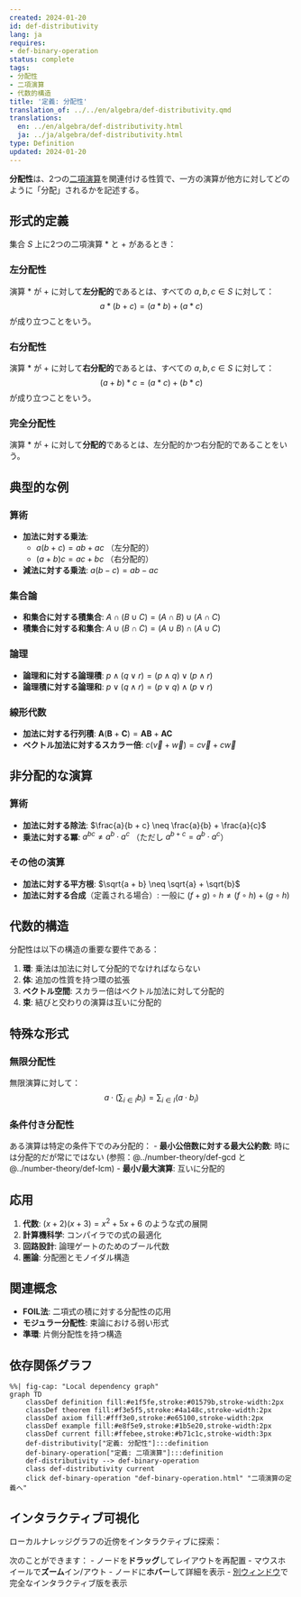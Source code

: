 ```yaml
---
created: 2024-01-20
id: def-distributivity
lang: ja
requires:
- def-binary-operation
status: complete
tags:
- 分配性
- 二項演算
- 代数的構造
title: '定義: 分配性'
translation_of: ../../en/algebra/def-distributivity.qmd
translations:
  en: ../en/algebra/def-distributivity.html
  ja: ../ja/algebra/def-distributivity.html
type: Definition
updated: 2024-01-20
---
```


**分配性**は、2つの[二項演算](def-binary-operation.qmd)を関連付ける性質で、一方の演算が他方に対してどのように「分配」されるかを記述する。

## 形式的定義

集合 $S$ 上に2つの二項演算 $*$ と $+$ があるとき：

### 左分配性
演算 $*$ が $+$ に対して**左分配的**であるとは、すべての $a, b, c \in S$ に対して：
$$a * (b + c) = (a * b) + (a * c)$$
が成り立つことをいう。

### 右分配性
演算 $*$ が $+$ に対して**右分配的**であるとは、すべての $a, b, c \in S$ に対して：
$$(a + b) * c = (a * c) + (b * c)$$
が成り立つことをいう。

### 完全分配性
演算 $*$ が $+$ に対して**分配的**であるとは、左分配的かつ右分配的であることをいう。

## 典型的な例

### 算術
- **加法に対する乗法**:
  - $a(b + c) = ab + ac$ （左分配的）
  - $(a + b)c = ac + bc$ （右分配的）
- **減法に対する乗法**: $a(b - c) = ab - ac$

### 集合論
- **和集合に対する積集合**: $A \cap (B \cup C) = (A \cap B) \cup (A \cap C)$
- **積集合に対する和集合**: $A \cup (B \cap C) = (A \cup B) \cap (A \cup C)$

### 論理
- **論理和に対する論理積**: $p \land (q \lor r) = (p \land q) \lor (p \land r)$
- **論理積に対する論理和**: $p \lor (q \land r) = (p \lor q) \land (p \lor r)$

### 線形代数
- **加法に対する行列積**: $\mathbf{A}(\mathbf{B} + \mathbf{C}) = \mathbf{AB} + \mathbf{AC}$
- **ベクトル加法に対するスカラー倍**: $c(\vec{v} + \vec{w}) = c\vec{v} + c\vec{w}$

## 非分配的な演算

### 算術
- **加法に対する除法**: $\frac{a}{b + c} \neq \frac{a}{b} + \frac{a}{c}$
- **乗法に対する冪**: $a^{bc} \neq a^b \cdot a^c$ （ただし $a^{b+c} = a^b \cdot a^c$）

### その他の演算
- **加法に対する平方根**: $\sqrt{a + b} \neq \sqrt{a} + \sqrt{b}$
- **加法に対する合成**（定義される場合）: 一般に $(f + g) \circ h \neq (f \circ h) + (g \circ h)$

## 代数的構造

分配性は以下の構造の重要な要件である：

1. **環**: 乗法は加法に対して分配的でなければならない
2. **体**: 追加の性質を持つ環の拡張
3. **ベクトル空間**: スカラー倍はベクトル加法に対して分配的
4. **束**: 結びと交わりの演算は互いに分配的

## 特殊な形式

### 無限分配性
無限演算に対して：
$$a \cdot \left(\sum_{i \in I} b_i\right) = \sum_{i \in I} (a \cdot b_i)$$

### 条件付き分配性
ある演算は特定の条件下でのみ分配的：
- **最小公倍数に対する最大公約数**: 時には分配的だが常にではない (参照：@../number-theory/def-gcd と @../number-theory/def-lcm)
- **最小/最大演算**: 互いに分配的

## 応用

1. **代数**: $(x + 2)(x + 3) = x^2 + 5x + 6$ のような式の展開
2. **計算機科学**: コンパイラでの式の最適化
3. **回路設計**: 論理ゲートのためのブール代数
4. **圏論**: 分配圏とモノイダル構造

## 関連概念

- **FOIL法**: 二項式の積に対する分配性の応用
- **モジュラー分配性**: 束論における弱い形式
- **準環**: 片側分配性を持つ構造

## 依存関係グラフ

```mermaid
%%| fig-cap: "Local dependency graph"
graph TD
    classDef definition fill:#e1f5fe,stroke:#01579b,stroke-width:2px
    classDef theorem fill:#f3e5f5,stroke:#4a148c,stroke-width:2px
    classDef axiom fill:#fff3e0,stroke:#e65100,stroke-width:2px
    classDef example fill:#e8f5e9,stroke:#1b5e20,stroke-width:2px
    classDef current fill:#ffebee,stroke:#b71c1c,stroke-width:3px
    def-distributivity["定義: 分配性"]:::definition
    def-binary-operation["定義: 二項演算"]:::definition
    def-distributivity --> def-binary-operation
    class def-distributivity current
    click def-binary-operation "def-binary-operation.html" "二項演算の定義へ"
```

## インタラクティブ可視化

ローカルナレッジグラフの近傍をインタラクティブに探索：

::: {.graph-viz data-id="def-distributivity" data-width="700" data-height="500"}
:::

次のことができます：
- ノードを**ドラッグ**してレイアウトを再配置
- マウスホイールで**ズーム**イン/アウト
- ノードに**ホバー**して詳細を表示
- [別ウィンドウ](../../output/interactive/def-distributivity.html){target="_blank"}で完全なインタラクティブ版を表示

